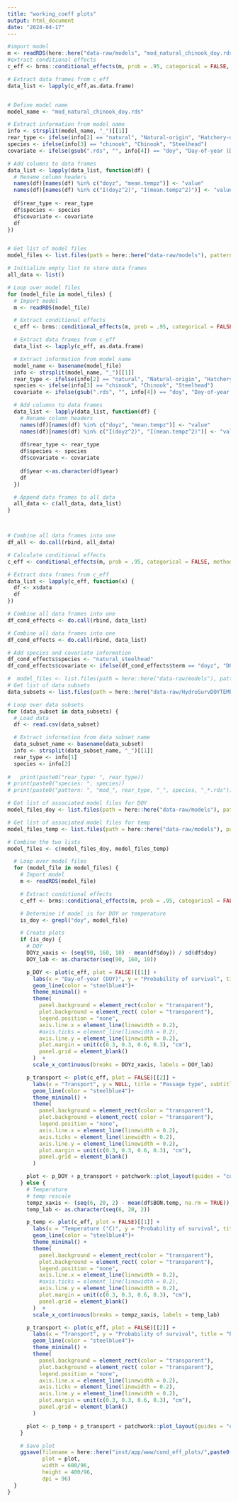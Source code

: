 ```yaml
---
title: "working_coeff plots"
output: html_document
date: "2024-04-17"
---
```


```r

#import model
m <- readRDS(here::here("data-raw/models", "mod_natural_chinook_doy.rds"))
#extract conditional effects
c_eff <- brms::conditional_effects(m, prob = .95, categorical = FALSE, method = "posterior_epred", re_formula = NA) 

# Extract data frames from c_eff
data_list <- lapply(c_eff,as.data.frame)


# Define model name
model_name <- "mod_natural_chinook_doy.rds"

# Extract information from model name
info <- strsplit(model_name, "_")[[1]]
rear_type <- ifelse(info[2] == "natural", "Natural-origin", "Hatchery-origin")
species <- ifelse(info[3] == "chinook", "Chinook", "Steelhead")
covariate <- ifelse(gsub(".rds", "", info[4]) == "doy", "Day-of-year (DOY)", "Temperature")

# Add columns to data frames
data_list <- lapply(data_list, function(df) {
  # Rename column headers
  names(df)[names(df) %in% c("doyz", "mean.tempz")] <- "value"
  names(df)[names(df) %in% c("I(doyz^2)", "I(mean.tempz^2)")] <- "value_sq"
    
  df$rear_type <- rear_type
  df$species <- species
  df$covariate <- covariate
  df
})



```

```r
# Get list of model files
model_files <- list.files(path = here::here("data-raw/models"), pattern = "*.rds", full.names = TRUE)

# Initialize empty list to store data frames
all_data <- list()

# Loop over model files
for (model_file in model_files) {
  # Import model
  m <- readRDS(model_file)

  # Extract conditional effects
  c_eff <- brms::conditional_effects(m, prob = .95, categorical = FALSE, method = "posterior_epred", re_formula = NA) 

  # Extract data frames from c_eff
  data_list <- lapply(c_eff, as.data.frame)

  # Extract information from model name
  model_name <- basename(model_file)
  info <- strsplit(model_name, "_")[[1]]
  rear_type <- ifelse(info[2] == "natural", "Natural-origin", "Hatchery-origin")
  species <- ifelse(info[3] == "chinook", "Chinook", "Steelhead")
  covariate <- ifelse(gsub(".rds", "", info[4]) == "doy", "Day-of-year (DOY)", "Temperature")

  # Add columns to data frames
  data_list <- lapply(data_list, function(df) {
    # Rename column headers
    names(df)[names(df) %in% c("doyz", "mean.tempz")] <- "value"
    names(df)[names(df) %in% c("I(doyz^2)", "I(mean.tempz^2)")] <- "value_sq"
    
    df$rear_type <- rear_type
    df$species <- species
    df$covariate <- covariate
    
    df$year <-as.character(df$year)
    df
  })

  # Append data frames to all_data
  all_data <- c(all_data, data_list)
}



# Combine all data frames into one
df_all <- do.call(rbind, all_data)
```


```r
# Calculate conditional effects
c_eff <- conditional_effects(m, prob = .95, categorical = FALSE, method = "posterior_epred", re_formula = NA)

# Extract data frames from c_eff
data_list <- lapply(c_eff, function(x) {
  df <- x$data
  df
})

# Combine all data frames into one
df_cond_effects <- do.call(rbind, data_list)

# Combine all data frames into one
df_cond_effects <- do.call(rbind, data_list)

# Add species and covariate information
df_cond_effects$species <- "natural_steelhead"
df_cond_effects$covariate <- ifelse(df_cond_effects$term == "doyz", "DOY", "Temperature")
```
```r
#  model_files <- list.files(path = here::here("data-raw/models"), pattern = "*.rds", full.names = TRUE)
# Get list of data subsets
data_subsets <- list.files(path = here::here("data-raw/HydroSurvDOYTEMP_data_subset"), pattern = "*.csv", full.names = TRUE)

# Loop over data subsets
for (data_subset in data_subsets) {
  # Load data
  df <- read.csv(data_subset)

  # Extract information from data subset name
  data_subset_name <- basename(data_subset)
  info <- strsplit(data_subset_name, "_")[[1]]
  rear_type <- info[1]
  species <- info[2]
  
#   print(paste0("rear_type: ", rear_type))
# print(paste0("species: ", species))
# print(paste0("pattern: ", "mod_", rear_type, "_", species, "_*.rds"))

# Get list of associated model files for DOY
model_files_doy <- list.files(path = here::here("data-raw/models"), pattern = paste0("mod_", rear_type, "_", species, "_doy.rds"), full.names = TRUE)

# Get list of associated model files for temp
model_files_temp <- list.files(path = here::here("data-raw/models"), pattern = paste0("mod_", rear_type, "_", species, "_temp.rds"), full.names = TRUE)

# Combine the two lists
model_files <- c(model_files_doy, model_files_temp)

  # Loop over model files
  for (model_file in model_files) {
    # Import model
    m <- readRDS(model_file)

    # Extract conditional effects
    c_eff <- brms::conditional_effects(m, prob = .95, categorical = FALSE, method = "posterior_epred", re_formula = NA)

    # Determine if model is for DOY or temperature
    is_doy <- grepl("doy", model_file)

    # Create plots
    if (is_doy) {
      # DOY
      DOYz_xaxis <- (seq(90, 160, 10) - mean(df$doy)) / sd(df$doy)
      DOY_lab <- as.character(seq(90, 160, 10))

      p_DOY <- plot(c_eff, plot = FALSE)[[1]] +
        labs(x = "Day-of-year (DOY)", y = "Probability of survival", title = "Day of year passage at BON") +
        geom_line(color = "steelblue4")+
        theme_minimal() +
        theme(
          panel.background = element_rect(color = "transparent"),
          plot.background = element_rect( color = "transparent"),
          legend.position = "none",
          axis.line.x = element_line(linewidth = 0.2),
          #axis.ticks = element_line(linewidth = 0.2),
          axis.line.y = element_line(linewidth = 0.2),
          plot.margin = unit(c(0.3, 0.3, 0.6, 0.3), "cm"),
          panel.grid = element_blank()
        )  +
        scale_x_continuous(breaks = DOYz_xaxis, labels = DOY_lab)

      p_transport <- plot(c_eff, plot = FALSE)[[2]] +
        labs(x = "Transport", y = NULL, title = "Passage type", subtitle = "[0, In-river; 1, Barge Transported]") +
        geom_line(color = "steelblue4")+
        theme_minimal() +
        theme(
          panel.background = element_rect(color = "transparent"),
          plot.background = element_rect( color = "transparent"),
          legend.position = "none",
          axis.line.x = element_line(linewidth = 0.2),
          axis.ticks = element_line(linewidth = 0.2),
          axis.line.y = element_line(linewidth = 0.2),
          plot.margin = unit(c(0.3, 0.3, 0.6, 0.3), "cm"),
          panel.grid = element_blank()
        )

      plot <- p_DOY + p_transport + patchwork::plot_layout(guides = "collect")
    } else {
      # Temperature
      # temp rescale
      tempz_xaxis <- (seq(6, 20, 2) - mean(df$BON.temp, na.rm = TRUE)) / sd(df$BON.temp, na.rm = TRUE)
      temp_lab <- as.character(seq(6, 20, 2))

      p_temp <- plot(c_eff, plot = FALSE)[[1]] +
        labs(x = "Temperature (°C)", y = "Probability of survival", title = "River temperature at BON") +
        geom_line(color = "steelblue4")+
        theme_minimal() +
        theme(
          panel.background = element_rect(color = "transparent"),
          plot.background = element_rect( color = "transparent"),
          legend.position = "none",
          axis.line.x = element_line(linewidth = 0.2),
          #axis.ticks = element_line(linewidth = 0.2),
          axis.line.y = element_line(linewidth = 0.2),
          plot.margin = unit(c(0.3, 0.3, 0.6, 0.3), "cm"),
          panel.grid = element_blank()
        )  +
        scale_x_continuous(breaks = tempz_xaxis, labels = temp_lab)

      p_transport <- plot(c_eff, plot = FALSE)[[2]] +
        labs(x = "Transport", y = "Probability of survival", title = "Passage type", subtitle = "[0, In-river; 1, Barge Transported]") + #update later
        geom_line(color = "steelblue4")+
        theme_minimal() +
        theme(
          panel.background = element_rect(color = "transparent"),
          plot.background = element_rect( color = "transparent"),
          legend.position = "none",
          axis.line.x = element_line(linewidth = 0.2),
          axis.ticks = element_line(linewidth = 0.2),
          axis.line.y = element_line(linewidth = 0.2),
          plot.margin = unit(c(0.3, 0.3, 0.6, 0.3), "cm"),
          panel.grid = element_blank()
        )

      plot <- p_temp + p_transport + patchwork::plot_layout(guides = "collect")
    }

    # Save plot
    ggsave(filename = here::here("inst/app/www/cond_eff_plots/",paste0(sub(".rds","",basename(model_file)), ".png")), 
           plot = plot, 
           width = 600/96, 
           height = 400/96, 
           dpi = 96)
  }
}

```

